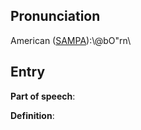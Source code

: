 == Pronunciation ==

American ([[SAMPA]]):\@bO"rn\

== Entry ==

'''Part of speech''': 

'''Definition''':

{{stub}}